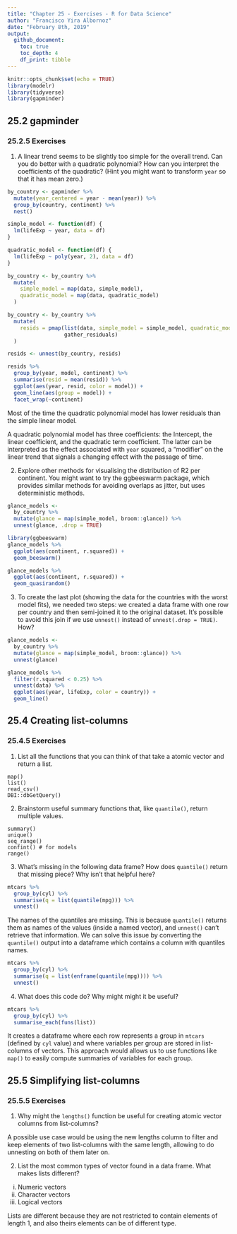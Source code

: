 ```yaml
---
title: "Chapter 25 - Exercises - R for Data Science"
author: "Francisco Yira Albornoz"
date: "February 8th, 2019"
output:
  github_document:
    toc: true
    toc_depth: 4
    df_print: tibble
---
```


```r
knitr::opts_chunk$set(echo = TRUE)
library(modelr)
library(tidyverse)
library(gapminder)
```

## 25.2 gapminder

### 25.2.5 Exercises

1. A linear trend seems to be slightly too simple for the overall trend. Can you do better with a quadratic polynomial? How can you interpret the coefficients of the quadratic? (Hint you might want to transform `year` so that it has mean zero.)

```r
by_country <- gapminder %>% 
  mutate(year_centered = year - mean(year)) %>%
  group_by(country, continent) %>% 
  nest()

simple_model <- function(df) {
  lm(lifeExp ~ year, data = df)
}

quadratic_model <- function(df) {
  lm(lifeExp ~ poly(year, 2), data = df)
}

by_country <- by_country %>% 
  mutate(
    simple_model = map(data, simple_model),
    quadratic_model = map(data, quadratic_model)
  )

by_country <- by_country %>% 
  mutate(
    resids = pmap(list(data, simple_model = simple_model, quadratic_model = quadratic_model),
                  gather_residuals)
  )

resids <- unnest(by_country, resids)
```

```r
resids %>% 
  group_by(year, model, continent) %>% 
  summarise(resid = mean(resid)) %>% 
  ggplot(aes(year, resid, color = model)) +
  geom_line(aes(group = model)) +
  facet_wrap(~continent)
```

Most of the time the quadratic polynomial model has lower residuals than the simple linear model. 

A quadratic polynomial model has three coefficients: the Intercept, the linear coefficient, and the quadratic term coefficient. The latter can be interpreted as the effect associated with `year` squared, a "modifier" on the linear trend that signals a changing effect with the passage of time.

2. Explore other methods for visualising the distribution of R2 per continent. You might want to try the ggbeeswarm package, which provides similar methods for avoiding overlaps as jitter, but uses deterministic methods.

```r
glance_models <- 
  by_country %>% 
  mutate(glance = map(simple_model, broom::glance)) %>% 
  unnest(glance, .drop = TRUE)

library(ggbeeswarm)
glance_models %>% 
  ggplot(aes(continent, r.squared)) +
  geom_beeswarm()
```

```r
glance_models %>% 
  ggplot(aes(continent, r.squared)) +
  geom_quasirandom()
```

3. To create the last plot (showing the data for the countries with the worst model fits), we needed two steps: we created a data frame with one row per country and then semi-joined it to the original dataset. It’s possible to avoid this join if we use `unnest()` instead of `unnest(.drop = TRUE)`. How?

```r
glance_models <- 
  by_country %>% 
  mutate(glance = map(simple_model, broom::glance)) %>% 
  unnest(glance)

glance_models %>% 
  filter(r.squared < 0.25) %>% 
  unnest(data) %>% 
  ggplot(aes(year, lifeExp, color = country)) +
  geom_line()

```

## 25.4 Creating list-columns

### 25.4.5 Exercises

1. List all the functions that you can think of that take a atomic vector and return a list.

```
map()
list()
read_csv()
DBI::dbGetQuery()
```

2. Brainstorm useful summary functions that, like `quantile()`, return multiple values.

```
summary()
unique()
seq_range()
confint() # for models
range()
```
3. What’s missing in the following data frame? How does `quantile()` return that missing piece? Why isn’t that helpful here?

```r
mtcars %>% 
  group_by(cyl) %>% 
  summarise(q = list(quantile(mpg))) %>% 
  unnest()
```

The names of the quantiles are missing. This is because `quantile()` returns them as names of the values (inside a named vector), and `unnest()` can't retrieve that information. We can solve this issue by converting the `quantile()` output into a dataframe which contains a column with quantiles names.

```r
mtcars %>% 
  group_by(cyl) %>% 
  summarise(q = list(enframe(quantile(mpg)))) %>% 
  unnest()
```

4. What does this code do? Why might might it be useful?

```r
mtcars %>% 
  group_by(cyl) %>% 
  summarise_each(funs(list))
```

It creates a dataframe where each row represents a group in `mtcars` (defined by `cyl` value) and where variables per group are stored in list-columns of vectors. This approach would allows us to use functions like `map()` to easily compute summaries of variables for each group.

## 25.5 Simplifying list-columns

### 25.5.5 Exercises

1. Why might the `lengths()` function be useful for creating atomic vector columns from list-columns?

A possible use case would be using the new lengths column to filter and keep elements of two list-columns with the same length, allowing to do unnesting on both of them later on.

2. List the most common types of vector found in a data frame. What makes lists different?

  i. Numeric vectors
  ii. Character vectors
  iii. Logical vectors
  
Lists are different because they are not restricted to contain elements of length 1, and also theirs elements can be of different type. 
